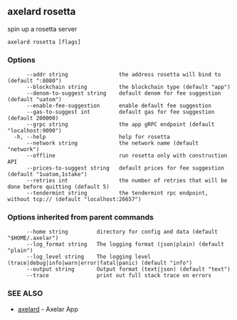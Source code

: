 ## axelard rosetta

spin up a rosetta server

```
axelard rosetta [flags]
```

### Options

```
      --addr string                the address rosetta will bind to (default ":8080")
      --blockchain string          the blockchain type (default "app")
      --denom-to-suggest string    default denom for fee suggestion (default "uatom")
      --enable-fee-suggestion      enable default fee suggestion
      --gas-to-suggest int         default gas for fee suggestion (default 200000)
      --grpc string                the app gRPC endpoint (default "localhost:9090")
  -h, --help                       help for rosetta
      --network string             the network name (default "network")
      --offline                    run rosetta only with construction API
      --prices-to-suggest string   default prices for fee suggestion (default "1uatom,1stake")
      --retries int                the number of retries that will be done before quitting (default 5)
      --tendermint string          the tendermint rpc endpoint, without tcp:// (default "localhost:26657")
```

### Options inherited from parent commands

```
      --home string         directory for config and data (default "$HOME/.axelar")
      --log_format string   The logging format (json|plain) (default "plain")
      --log_level string    The logging level (trace|debug|info|warn|error|fatal|panic) (default "info")
      --output string       Output format (text|json) (default "text")
      --trace               print out full stack trace on errors
```

### SEE ALSO

- [axelard](/cli-docs/v0_31_3/axelard) - Axelar App
